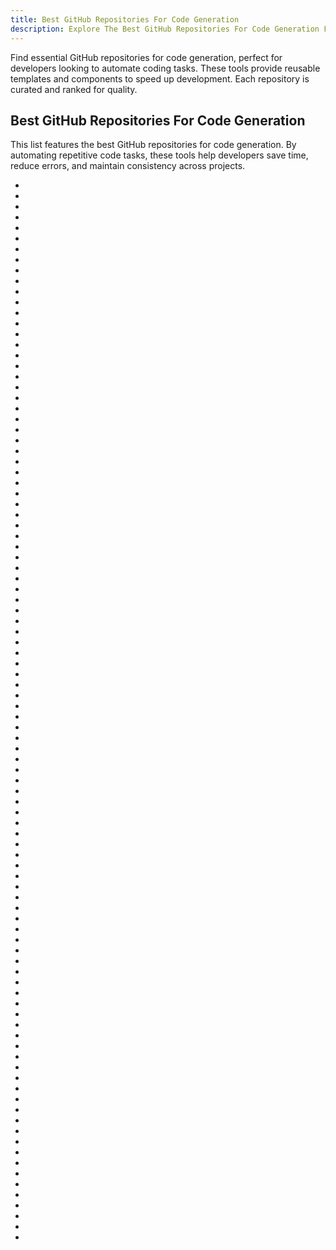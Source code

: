 ```yaml
---
title: Best GitHub Repositories For Code Generation
description: Explore The Best GitHub Repositories For Code Generation For Developer Utilities. Our Repos List Are Curated Then Ranked By Stars And Forks.
---
```


Find essential GitHub repositories for code generation, perfect for developers looking to automate coding tasks. These tools provide reusable templates and components to speed up development. Each repository is curated and ranked for quality.

## Best GitHub Repositories For Code Generation

This list features the best GitHub repositories for code generation. By automating repetitive code tasks, these tools help developers save time, reduce errors, and maintain consistency across projects.

- <Badge owner="google" repoName="auto" stars="https://img.shields.io/github/stars/google/auto?style=flat&logoSize=auto" forks="https://img.shields.io/github/forks/google/auto?style=flat&logoSize=auto"/>
- <Badge owner="SwiftGen" repoName="SwiftGen" stars="https://img.shields.io/github/stars/SwiftGen/SwiftGen?style=flat&logoSize=auto" forks="https://img.shields.io/github/forks/SwiftGen/SwiftGen?style=flat&logoSize=auto"/>
- <Badge owner="prusa3d" repoName="PrusaSlicer" stars="https://img.shields.io/github/stars/prusa3d/PrusaSlicer?style=flat&logoSize=auto" forks="https://img.shields.io/github/forks/prusa3d/PrusaSlicer?style=flat&logoSize=auto"/>
- <Badge owner="soldair" repoName="node-qrcode" stars="https://img.shields.io/github/stars/soldair/node-qrcode?style=flat&logoSize=auto" forks="https://img.shields.io/github/forks/soldair/node-qrcode?style=flat&logoSize=auto"/>
- <Badge owner="SoftFever" repoName="OrcaSlicer" stars="https://img.shields.io/github/stars/SoftFever/OrcaSlicer?style=flat&logoSize=auto" forks="https://img.shields.io/github/forks/SoftFever/OrcaSlicer?style=flat&logoSize=auto"/>
- <Badge owner="latentcat" repoName="qrbtf" stars="https://img.shields.io/github/stars/latentcat/qrbtf?style=flat&logoSize=auto" forks="https://img.shields.io/github/forks/latentcat/qrbtf?style=flat&logoSize=auto"/>
- <Badge owner="jondot" repoName="hygen" stars="https://img.shields.io/github/stars/jondot/hygen?style=flat&logoSize=auto" forks="https://img.shields.io/github/forks/jondot/hygen?style=flat&logoSize=auto"/>
- <Badge owner="nayuki" repoName="QR-Code-generator" stars="https://img.shields.io/github/stars/nayuki/QR-Code-generator?style=flat&logoSize=auto" forks="https://img.shields.io/github/forks/nayuki/QR-Code-generator?style=flat&logoSize=auto"/>
- <Badge owner="mybatis" repoName="generator" stars="https://img.shields.io/github/stars/mybatis/generator?style=flat&logoSize=auto" forks="https://img.shields.io/github/forks/mybatis/generator?style=flat&logoSize=auto"/>
- <Badge owner="Azure" repoName="autorest" stars="https://img.shields.io/github/stars/Azure/autorest?style=flat&logoSize=auto" forks="https://img.shields.io/github/forks/Azure/autorest?style=flat&logoSize=auto"/>
- <Badge owner="endroid" repoName="qr-code" stars="https://img.shields.io/github/stars/endroid/qr-code?style=flat&logoSize=auto" forks="https://img.shields.io/github/forks/endroid/qr-code?style=flat&logoSize=auto"/>
- <Badge owner="lincolnloop" repoName="python-qrcode" stars="https://img.shields.io/github/stars/lincolnloop/python-qrcode?style=flat&logoSize=auto" forks="https://img.shields.io/github/forks/lincolnloop/python-qrcode?style=flat&logoSize=auto"/>
- <Badge owner="tomaz" repoName="appledoc" stars="https://img.shields.io/github/stars/tomaz/appledoc?style=flat&logoSize=auto" forks="https://img.shields.io/github/forks/tomaz/appledoc?style=flat&logoSize=auto"/>
- <Badge owner="gofireflyio" repoName="aiac" stars="https://img.shields.io/github/stars/gofireflyio/aiac?style=flat&logoSize=auto" forks="https://img.shields.io/github/forks/gofireflyio/aiac?style=flat&logoSize=auto"/>
- <Badge owner="dave" repoName="jennifer" stars="https://img.shields.io/github/stars/dave/jennifer?style=flat&logoSize=auto" forks="https://img.shields.io/github/forks/dave/jennifer?style=flat&logoSize=auto"/>
- <Badge owner="premieroctet" repoName="openchakra" stars="https://img.shields.io/github/stars/premieroctet/openchakra?style=flat&logoSize=auto" forks="https://img.shields.io/github/forks/premieroctet/openchakra?style=flat&logoSize=auto"/>
- <Badge owner="microsoft" repoName="kiota" stars="https://img.shields.io/github/stars/microsoft/kiota?style=flat&logoSize=auto" forks="https://img.shields.io/github/forks/microsoft/kiota?style=flat&logoSize=auto"/>
- <Badge owner="koxudaxi" repoName="datamodel-code-generator" stars="https://img.shields.io/github/stars/koxudaxi/datamodel-code-generator?style=flat&logoSize=auto" forks="https://img.shields.io/github/forks/koxudaxi/datamodel-code-generator?style=flat&logoSize=auto"/>
- <Badge owner="estools" repoName="escodegen" stars="https://img.shields.io/github/stars/estools/escodegen?style=flat&logoSize=auto" forks="https://img.shields.io/github/forks/estools/escodegen?style=flat&logoSize=auto"/>
- <Badge owner="bytecodealliance" repoName="cranelift" stars="https://img.shields.io/github/stars/bytecodealliance/cranelift?style=flat&logoSize=auto" forks="https://img.shields.io/github/forks/bytecodealliance/cranelift?style=flat&logoSize=auto"/>
- <Badge owner="abisee" repoName="pointer-generator" stars="https://img.shields.io/github/stars/abisee/pointer-generator?style=flat&logoSize=auto" forks="https://img.shields.io/github/forks/abisee/pointer-generator?style=flat&logoSize=auto"/>
- <Badge owner="kazuhikoarase" repoName="qrcode-generator" stars="https://img.shields.io/github/stars/kazuhikoarase/qrcode-generator?style=flat&logoSize=auto" forks="https://img.shields.io/github/forks/kazuhikoarase/qrcode-generator?style=flat&logoSize=auto"/>
- <Badge owner="cirosantilli" repoName="china-dictatorship" stars="https://img.shields.io/github/stars/cirosantilli/china-dictatorship?style=flat&logoSize=auto" forks="https://img.shields.io/github/forks/cirosantilli/china-dictatorship?style=flat&logoSize=auto"/>
- <Badge owner="protostuff" repoName="protostuff" stars="https://img.shields.io/github/stars/protostuff/protostuff?style=flat&logoSize=auto" forks="https://img.shields.io/github/forks/protostuff/protostuff?style=flat&logoSize=auto"/>
- <Badge owner="primocms" repoName="primo" stars="https://img.shields.io/github/stars/primocms/primo?style=flat&logoSize=auto" forks="https://img.shields.io/github/forks/primocms/primo?style=flat&logoSize=auto"/>
- <Badge owner="chillerlan" repoName="php-qrcode" stars="https://img.shields.io/github/stars/chillerlan/php-qrcode?style=flat&logoSize=auto" forks="https://img.shields.io/github/forks/chillerlan/php-qrcode?style=flat&logoSize=auto"/>
- <Badge owner="estruyf" repoName="vscode-front-matter" stars="https://img.shields.io/github/stars/estruyf/vscode-front-matter?style=flat&logoSize=auto" forks="https://img.shields.io/github/forks/estruyf/vscode-front-matter?style=flat&logoSize=auto"/>
- <Badge owner="graphql-editor" repoName="graphql-zeus" stars="https://img.shields.io/github/stars/graphql-editor/graphql-zeus?style=flat&logoSize=auto" forks="https://img.shields.io/github/forks/graphql-editor/graphql-zeus?style=flat&logoSize=auto"/>
- <Badge owner="agronholm" repoName="sqlacodegen" stars="https://img.shields.io/github/stars/agronholm/sqlacodegen?style=flat&logoSize=auto" forks="https://img.shields.io/github/forks/agronholm/sqlacodegen?style=flat&logoSize=auto"/>
- <Badge owner="sumimakito" repoName="AwesomeQRCode" stars="https://img.shields.io/github/stars/sumimakito/AwesomeQRCode?style=flat&logoSize=auto" forks="https://img.shields.io/github/forks/sumimakito/AwesomeQRCode?style=flat&logoSize=auto"/>
- <Badge owner="Bacon" repoName="BaconQrCode" stars="https://img.shields.io/github/stars/Bacon/BaconQrCode?style=flat&logoSize=auto" forks="https://img.shields.io/github/forks/Bacon/BaconQrCode?style=flat&logoSize=auto"/>
- <Badge owner="leebenson" repoName="reactql" stars="https://img.shields.io/github/stars/leebenson/reactql?style=flat&logoSize=auto" forks="https://img.shields.io/github/forks/leebenson/reactql?style=flat&logoSize=auto"/>
- <Badge owner="sunainapai" repoName="makesite" stars="https://img.shields.io/github/stars/sunainapai/makesite?style=flat&logoSize=auto" forks="https://img.shields.io/github/forks/sunainapai/makesite?style=flat&logoSize=auto"/>
- <Badge owner="tinylib" repoName="msgp" stars="https://img.shields.io/github/stars/tinylib/msgp?style=flat&logoSize=auto" forks="https://img.shields.io/github/forks/tinylib/msgp?style=flat&logoSize=auto"/>
- <Badge owner="pawelgrzybek" repoName="snippet-generator" stars="https://img.shields.io/github/stars/pawelgrzybek/snippet-generator?style=flat&logoSize=auto" forks="https://img.shields.io/github/forks/pawelgrzybek/snippet-generator?style=flat&logoSize=auto"/>
- <Badge owner="graphile" repoName="starter" stars="https://img.shields.io/github/stars/graphile/starter?style=flat&logoSize=auto" forks="https://img.shields.io/github/forks/graphile/starter?style=flat&logoSize=auto"/>
- <Badge owner="kubernetes" repoName="code-generator" stars="https://img.shields.io/github/stars/kubernetes/code-generator?style=flat&logoSize=auto" forks="https://img.shields.io/github/forks/kubernetes/code-generator?style=flat&logoSize=auto"/>
- <Badge owner="sumimakito" repoName="Awesome-qr.js" stars="https://img.shields.io/github/stars/sumimakito/Awesome-qr.js?style=flat&logoSize=auto" forks="https://img.shields.io/github/forks/sumimakito/Awesome-qr.js?style=flat&logoSize=auto"/>
- <Badge owner="Leniolabs" repoName="layoutit-grid" stars="https://img.shields.io/github/stars/Leniolabs/layoutit-grid?style=flat&logoSize=auto" forks="https://img.shields.io/github/forks/Leniolabs/layoutit-grid?style=flat&logoSize=auto"/>
- <Badge owner="watabou" repoName="TownGeneratorOS" stars="https://img.shields.io/github/stars/watabou/TownGeneratorOS?style=flat&logoSize=auto" forks="https://img.shields.io/github/forks/watabou/TownGeneratorOS?style=flat&logoSize=auto"/>
- <Badge owner="danielgtaylor" repoName="python-betterproto" stars="https://img.shields.io/github/stars/danielgtaylor/python-betterproto?style=flat&logoSize=auto" forks="https://img.shields.io/github/forks/danielgtaylor/python-betterproto?style=flat&logoSize=auto"/>
- <Badge owner="FlutterGen" repoName="flutter_gen" stars="https://img.shields.io/github/stars/FlutterGen/flutter_gen?style=flat&logoSize=auto" forks="https://img.shields.io/github/forks/FlutterGen/flutter_gen?style=flat&logoSize=auto"/>
- <Badge owner="ogen-go" repoName="ogen" stars="https://img.shields.io/github/stars/ogen-go/ogen?style=flat&logoSize=auto" forks="https://img.shields.io/github/forks/ogen-go/ogen?style=flat&logoSize=auto"/>
- <Badge owner="matejak" repoName="argbash" stars="https://img.shields.io/github/stars/matejak/argbash?style=flat&logoSize=auto" forks="https://img.shields.io/github/forks/matejak/argbash?style=flat&logoSize=auto"/>
- <Badge owner="microsoft" repoName="vscode-generator-code" stars="https://img.shields.io/github/stars/microsoft/vscode-generator-code?style=flat&logoSize=auto" forks="https://img.shields.io/github/forks/microsoft/vscode-generator-code?style=flat&logoSize=auto"/>
- <Badge owner="JiriTrecak" repoName="Laurine" stars="https://img.shields.io/github/stars/JiriTrecak/Laurine?style=flat&logoSize=auto" forks="https://img.shields.io/github/forks/JiriTrecak/Laurine?style=flat&logoSize=auto"/>
- <Badge owner="capnproto" repoName="go-capnp" stars="https://img.shields.io/github/stars/capnproto/go-capnp?style=flat&logoSize=auto" forks="https://img.shields.io/github/forks/capnproto/go-capnp?style=flat&logoSize=auto"/>
- <Badge owner="gege-circle" repoName="home" stars="https://img.shields.io/github/stars/gege-circle/home?style=flat&logoSize=auto" forks="https://img.shields.io/github/forks/gege-circle/home?style=flat&logoSize=auto"/>
- <Badge owner="evgeni" repoName="qifi" stars="https://img.shields.io/github/stars/evgeni/qifi?style=flat&logoSize=auto" forks="https://img.shields.io/github/forks/evgeni/qifi?style=flat&logoSize=auto"/>
- <Badge owner="javacc" repoName="javacc" stars="https://img.shields.io/github/stars/javacc/javacc?style=flat&logoSize=auto" forks="https://img.shields.io/github/forks/javacc/javacc?style=flat&logoSize=auto"/>
- <Badge owner="davidbonnet" repoName="astring" stars="https://img.shields.io/github/stars/davidbonnet/astring?style=flat&logoSize=auto" forks="https://img.shields.io/github/forks/davidbonnet/astring?style=flat&logoSize=auto"/>
- <Badge owner="krzyzanowskim" repoName="Natalie" stars="https://img.shields.io/github/stars/krzyzanowskim/Natalie?style=flat&logoSize=auto" forks="https://img.shields.io/github/forks/krzyzanowskim/Natalie?style=flat&logoSize=auto"/>
- <Badge owner="C0nw0nk" repoName="Nginx-Lua-Anti-DDoS" stars="https://img.shields.io/github/stars/C0nw0nk/Nginx-Lua-Anti-DDoS?style=flat&logoSize=auto" forks="https://img.shields.io/github/forks/C0nw0nk/Nginx-Lua-Anti-DDoS?style=flat&logoSize=auto"/>
- <Badge owner="Expensify" repoName="react-native-qrcode-svg" stars="https://img.shields.io/github/stars/Expensify/react-native-qrcode-svg?style=flat&logoSize=auto" forks="https://img.shields.io/github/forks/Expensify/react-native-qrcode-svg?style=flat&logoSize=auto"/>
- <Badge owner="alexeyten" repoName="qr-image" stars="https://img.shields.io/github/stars/alexeyten/qr-image?style=flat&logoSize=auto" forks="https://img.shields.io/github/forks/alexeyten/qr-image?style=flat&logoSize=auto"/>
- <Badge owner="koxudaxi" repoName="fastapi-code-generator" stars="https://img.shields.io/github/stars/koxudaxi/fastapi-code-generator?style=flat&logoSize=auto" forks="https://img.shields.io/github/forks/koxudaxi/fastapi-code-generator?style=flat&logoSize=auto"/>
- <Badge owner="teleporthq" repoName="teleport-code-generators" stars="https://img.shields.io/github/stars/teleporthq/teleport-code-generators?style=flat&logoSize=auto" forks="https://img.shields.io/github/forks/teleporthq/teleport-code-generators?style=flat&logoSize=auto"/>
- <Badge owner="postmanlabs" repoName="postman-code-generators" stars="https://img.shields.io/github/stars/postmanlabs/postman-code-generators?style=flat&logoSize=auto" forks="https://img.shields.io/github/forks/postmanlabs/postman-code-generators?style=flat&logoSize=auto"/>
- <Badge owner="tlienart" repoName="Franklin.jl" stars="https://img.shields.io/github/stars/tlienart/Franklin.jl?style=flat&logoSize=auto" forks="https://img.shields.io/github/forks/tlienart/Franklin.jl?style=flat&logoSize=auto"/>
- <Badge owner="aspnet" repoName="Razor" stars="https://img.shields.io/github/stars/aspnet/Razor?style=flat&logoSize=auto" forks="https://img.shields.io/github/forks/aspnet/Razor?style=flat&logoSize=auto"/>
- <Badge owner="SteveDunn" repoName="Vogen" stars="https://img.shields.io/github/stars/SteveDunn/Vogen?style=flat&logoSize=auto" forks="https://img.shields.io/github/forks/SteveDunn/Vogen?style=flat&logoSize=auto"/>
- <Badge owner="aloisdeniel" repoName="figma-to-flutter" stars="https://img.shields.io/github/stars/aloisdeniel/figma-to-flutter?style=flat&logoSize=auto" forks="https://img.shields.io/github/forks/aloisdeniel/figma-to-flutter?style=flat&logoSize=auto"/>
- <Badge owner="visualpython" repoName="visualpython" stars="https://img.shields.io/github/stars/visualpython/visualpython?style=flat&logoSize=auto" forks="https://img.shields.io/github/forks/visualpython/visualpython?style=flat&logoSize=auto"/>
- <Badge owner="doxas" repoName="twigl" stars="https://img.shields.io/github/stars/doxas/twigl?style=flat&logoSize=auto" forks="https://img.shields.io/github/forks/doxas/twigl?style=flat&logoSize=auto"/>
- <Badge owner="nickberens360" repoName="atomic-docs" stars="https://img.shields.io/github/stars/nickberens360/atomic-docs?style=flat&logoSize=auto" forks="https://img.shields.io/github/forks/nickberens360/atomic-docs?style=flat&logoSize=auto"/>
- <Badge owner="christopherbatty" repoName="SDFGen" stars="https://img.shields.io/github/stars/christopherbatty/SDFGen?style=flat&logoSize=auto" forks="https://img.shields.io/github/forks/christopherbatty/SDFGen?style=flat&logoSize=auto"/>
- <Badge owner="sebbo2002" repoName="ical-generator" stars="https://img.shields.io/github/stars/sebbo2002/ical-generator?style=flat&logoSize=auto" forks="https://img.shields.io/github/forks/sebbo2002/ical-generator?style=flat&logoSize=auto"/>
- <Badge owner="ushelp" repoName="EasyQRCodeJS" stars="https://img.shields.io/github/stars/ushelp/EasyQRCodeJS?style=flat&logoSize=auto" forks="https://img.shields.io/github/forks/ushelp/EasyQRCodeJS?style=flat&logoSize=auto"/>
- <Badge owner="CrestApps" repoName="laravel-code-generator" stars="https://img.shields.io/github/stars/CrestApps/laravel-code-generator?style=flat&logoSize=auto" forks="https://img.shields.io/github/forks/CrestApps/laravel-code-generator?style=flat&logoSize=auto"/>
- <Badge owner="strivexjun" repoName="AheadLib-x86-x64" stars="https://img.shields.io/github/stars/strivexjun/AheadLib-x86-x64?style=flat&logoSize=auto" forks="https://img.shields.io/github/forks/strivexjun/AheadLib-x86-x64?style=flat&logoSize=auto"/>
- <Badge owner="rosskhanas" repoName="react-qr-code" stars="https://img.shields.io/github/stars/rosskhanas/react-qr-code?style=flat&logoSize=auto" forks="https://img.shields.io/github/forks/rosskhanas/react-qr-code?style=flat&logoSize=auto"/>
- <Badge owner="sjh37" repoName="EntityFramework-Reverse-POCO-Code-First-Generator" stars="https://img.shields.io/github/stars/sjh37/EntityFramework-Reverse-POCO-Code-First-Generator?style=flat&logoSize=auto" forks="https://img.shields.io/github/forks/sjh37/EntityFramework-Reverse-POCO-Code-First-Generator?style=flat&logoSize=auto"/>
- <Badge owner="uber" repoName="react-view" stars="https://img.shields.io/github/stars/uber/react-view?style=flat&logoSize=auto" forks="https://img.shields.io/github/forks/uber/react-view?style=flat&logoSize=auto"/>
- <Badge owner="apisyouwonthate" repoName="openapi.tools" stars="https://img.shields.io/github/stars/apisyouwonthate/openapi.tools?style=flat&logoSize=auto" forks="https://img.shields.io/github/forks/apisyouwonthate/openapi.tools?style=flat&logoSize=auto"/>
- <Badge owner="pierre3" repoName="PlantUmlClassDiagramGenerator" stars="https://img.shields.io/github/stars/pierre3/PlantUmlClassDiagramGenerator?style=flat&logoSize=auto" forks="https://img.shields.io/github/forks/pierre3/PlantUmlClassDiagramGenerator?style=flat&logoSize=auto"/>
- <Badge owner="ironcev" repoName="awesome-roslyn" stars="https://img.shields.io/github/stars/ironcev/awesome-roslyn?style=flat&logoSize=auto" forks="https://img.shields.io/github/forks/ironcev/awesome-roslyn?style=flat&logoSize=auto"/>
- <Badge owner="OWASP" repoName="ZSC" stars="https://img.shields.io/github/stars/OWASP/ZSC?style=flat&logoSize=auto" forks="https://img.shields.io/github/forks/OWASP/ZSC?style=flat&logoSize=auto"/>
- <Badge owner="dotnet" repoName="Scaffolding" stars="https://img.shields.io/github/stars/dotnet/Scaffolding?style=flat&logoSize=auto" forks="https://img.shields.io/github/forks/dotnet/Scaffolding?style=flat&logoSize=auto"/>
- <Badge owner="4xmen" repoName="laravel-form-builder" stars="https://img.shields.io/github/stars/4xmen/laravel-form-builder?style=flat&logoSize=auto" forks="https://img.shields.io/github/forks/4xmen/laravel-form-builder?style=flat&logoSize=auto"/>
- <Badge owner="Nutlope" repoName="qrGPT" stars="https://img.shields.io/github/stars/Nutlope/qrGPT?style=flat&logoSize=auto" forks="https://img.shields.io/github/forks/Nutlope/qrGPT?style=flat&logoSize=auto"/>
- <Badge owner="yonaskolb" repoName="SwagGen" stars="https://img.shields.io/github/stars/yonaskolb/SwagGen?style=flat&logoSize=auto" forks="https://img.shields.io/github/forks/yonaskolb/SwagGen?style=flat&logoSize=auto"/>
- <Badge owner="go101" repoName="golds" stars="https://img.shields.io/github/stars/go101/golds?style=flat&logoSize=auto" forks="https://img.shields.io/github/forks/go101/golds?style=flat&logoSize=auto"/>
- <Badge owner="theseer" repoName="phpdox" stars="https://img.shields.io/github/stars/theseer/phpdox?style=flat&logoSize=auto" forks="https://img.shields.io/github/forks/theseer/phpdox?style=flat&logoSize=auto"/>
- <Badge owner="rrousselGit" repoName="functional_widget" stars="https://img.shields.io/github/stars/rrousselGit/functional_widget?style=flat&logoSize=auto" forks="https://img.shields.io/github/forks/rrousselGit/functional_widget?style=flat&logoSize=auto"/>
- <Badge owner="inducer" repoName="loopy" stars="https://img.shields.io/github/stars/inducer/loopy?style=flat&logoSize=auto" forks="https://img.shields.io/github/forks/inducer/loopy?style=flat&logoSize=auto"/>
- <Badge owner="amezin" repoName="vscode-linux-kernel" stars="https://img.shields.io/github/stars/amezin/vscode-linux-kernel?style=flat&logoSize=auto" forks="https://img.shields.io/github/forks/amezin/vscode-linux-kernel?style=flat&logoSize=auto"/>
- <Badge owner="Milad-Akarie" repoName="injectable" stars="https://img.shields.io/github/stars/Milad-Akarie/injectable?style=flat&logoSize=auto" forks="https://img.shields.io/github/forks/Milad-Akarie/injectable?style=flat&logoSize=auto"/>
- <Badge owner="guokr" repoName="swagger-py-codegen" stars="https://img.shields.io/github/stars/guokr/swagger-py-codegen?style=flat&logoSize=auto" forks="https://img.shields.io/github/forks/guokr/swagger-py-codegen?style=flat&logoSize=auto"/>
- <Badge owner="baomidou" repoName="generator" stars="https://img.shields.io/github/stars/baomidou/generator?style=flat&logoSize=auto" forks="https://img.shields.io/github/forks/baomidou/generator?style=flat&logoSize=auto"/>
- <Badge owner="tmm1" repoName="ripper-tags" stars="https://img.shields.io/github/stars/tmm1/ripper-tags?style=flat&logoSize=auto" forks="https://img.shields.io/github/forks/tmm1/ripper-tags?style=flat&logoSize=auto"/>
- <Badge owner="cuttlebelle" repoName="cuttlebelle" stars="https://img.shields.io/github/stars/cuttlebelle/cuttlebelle?style=flat&logoSize=auto" forks="https://img.shields.io/github/forks/cuttlebelle/cuttlebelle?style=flat&logoSize=auto"/>
- <Badge owner="imatix" repoName="gsl" stars="https://img.shields.io/github/stars/imatix/gsl?style=flat&logoSize=auto" forks="https://img.shields.io/github/forks/imatix/gsl?style=flat&logoSize=auto"/>
- <Badge owner="kennethkalmer" repoName="daemon-kit" stars="https://img.shields.io/github/stars/kennethkalmer/daemon-kit?style=flat&logoSize=auto" forks="https://img.shields.io/github/forks/kennethkalmer/daemon-kit?style=flat&logoSize=auto"/>
- <Badge owner="zgabievi" repoName="laravel-promocodes" stars="https://img.shields.io/github/stars/zgabievi/laravel-promocodes?style=flat&logoSize=auto" forks="https://img.shields.io/github/forks/zgabievi/laravel-promocodes?style=flat&logoSize=auto"/>
- <Badge owner="SharpGenTools" repoName="SharpGenTools" stars="https://img.shields.io/github/stars/SharpGenTools/SharpGenTools?style=flat&logoSize=auto" forks="https://img.shields.io/github/forks/SharpGenTools/SharpGenTools?style=flat&logoSize=auto"/>
- <Badge owner="gnormal" repoName="gnorm" stars="https://img.shields.io/github/stars/gnormal/gnorm?style=flat&logoSize=auto" forks="https://img.shields.io/github/forks/gnormal/gnorm?style=flat&logoSize=auto"/>
- <Badge owner="maghead" repoName="maghead" stars="https://img.shields.io/github/stars/maghead/maghead?style=flat&logoSize=auto" forks="https://img.shields.io/github/forks/maghead/maghead?style=flat&logoSize=auto"/>
- <Badge owner="Cordobo" repoName="angularx-qrcode" stars="https://img.shields.io/github/stars/Cordobo/angularx-qrcode?style=flat&logoSize=auto" forks="https://img.shields.io/github/forks/Cordobo/angularx-qrcode?style=flat&logoSize=auto"/>
- <Badge owner="Evolving-AI-Lab" repoName="synthesizing" stars="https://img.shields.io/github/stars/Evolving-AI-Lab/synthesizing?style=flat&logoSize=auto" forks="https://img.shields.io/github/forks/Evolving-AI-Lab/synthesizing?style=flat&logoSize=auto"/>
- <Badge owner="ndreckshage" repoName="roughdraft.js" stars="https://img.shields.io/github/stars/ndreckshage/roughdraft.js?style=flat&logoSize=auto" forks="https://img.shields.io/github/forks/ndreckshage/roughdraft.js?style=flat&logoSize=auto"/>